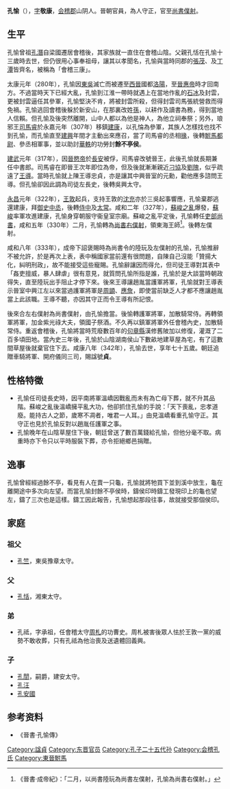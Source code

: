 '''孔愉'''（{{bd|268年||342年||}}），[[表字|字]]'''敬康'''，[[会稽郡|会稽郡]]山阴人。晉朝官員，為人守正，官至[[尚書僕射|尚書僕射]]。

== 生平 ==
孔愉曾祖[[孔潛|孔潛]]自梁國遷居會稽後，其家族就一直住在會稽山陰。父親孔恬在孔愉十三歲時去世，但仍很用心事奉祖母，讓其以孝聞名，孔愉與當時同郡的[[張茂_(東晉)|張茂]]、及[[丁潭|丁潭]]皆齊名，被稱為「會稽三康」。

太康元年（280年），孔愉因[[東吳|東吳]]滅亡而被遷至[[西晉|西晉]]國都[[洛陽|洛陽]]，至[[晉惠帝|晉惠帝]]時才回南方。不過當時天下已經大亂，孔愉到江淮一帶時就遇上在當地作亂的[[石冰|石冰]]及封雲，更被封雲逼任其參軍，孔愉堅決不肯，將被封雲所殺，但得封雲司馬張統營救而得免禍。孔愉逃回會稽後躲於新安山，在那裏改姓[[孫姓|孫]]，以耕作及讀書為務，得到當地人信賴。但孔愉及後突然離開，山中人都以為他是神人，為他立祠奉祭；另外，琅邪王[[司馬睿|司馬睿]]於永嘉元年（307年）移鎮[[建康|建康]]，以孔惀為參軍，其族人怎樣找也找不到孔愉，而孔愉直至[[建興_(西晉)|建興]]年間才主動出來應召，當了司馬睿的丞相[[掾|掾]]，後轉[[駙馬都尉|駙馬都尉]]、參丞相軍事，並以助討[[華軼|華軼]]的功勞封'''餘不亭侯'''。

[[建武_(東晉)|建武]]元年（317年），因[[晉愍帝|晉愍帝]]於[[長安|長安]]被俘，司馬睿改號晉王，此後孔愉就長期兼任中書郎。司馬睿在即晉王次年即位為帝，但及後就漸漸親近[[刁協|刁協]]及[[劉隗|劉隗]]，似乎疏遠了[[王導|王導]]。當時孔愉就上陳王導忠貞，亦是讓其中興晉室的元勳，勸他應多諮問王導。但孔愉卻因此調為司徒左長史，後轉吳興太守。

[[永昌_(東晉)|永昌]]元年（322年），[[王敦|王敦]]起兵，支持王敦的[[沈充|沈充]]亦於三吳起事響應，孔愉棄郡逃還建康，拜[[御史中丞|御史中丞]]，後轉[[侍中|侍中]]及[[太常|太常]]。咸和二年（327年），[[蘇峻之亂|蘇峻之亂]]爆發，[[蘇峻|蘇峻]]率軍攻進建康，孔愉身穿朝服守衞皇室宗廟。蘇峻之亂平定後，孔愉轉任[[吏部尚書|吏部尚書]]，咸和五年（330年）二月，孔愉轉為[[尚書右僕射|尚書右僕射]]，領東海王師<ref>《晉書·成帝紀》：「二月，以尚書陸玩為尚書左僕射，孔愉為尚書右僕射。」</ref>。後轉左僕射。

咸和八年（333年），成帝下詔褒賜時為尚書令的陸玩及左僕射的孔愉，孔愉推辭不被允許，於是再次上表，表中稱國家當前還有很問題，自陳自己沒能「贊揚大化，糾明刑政」，故不能接受這些寵賜。孔愉辭讓因而得允，但司徒王導對其表中「姦吏擅威，暴人肆虐」很有意見，就質問孔愉所指是誰，孔愉於是大談當時朝政得失，直至陸玩出手阻止才停下來。後來王導讓趙胤當護軍將軍，孔愉就對王導表示晉室中興江左以來當過護軍將軍是[[周顗|周顗]]、[[應詹|應詹]]，即使當前缺乏人才都不應讓趙胤當上此該職。王導不聽，亦因其守正而令王導有所記恨。

後來合左右僕射為尚書僕射，由孔愉擔當。後愉轉護軍將軍，加散騎常侍。再轉領軍將軍，加金紫光祿大夫，領國子祭酒。不久再以鎮軍將軍外任會稽內史，加散騎常侍。重返會稽後，孔愉將當時荒廢數百年的[[句章縣|句章縣]]漢修舊陂加以修復，灌溉了二百多頃田地。當內史三年後，孔愉於山陰湖南侯山下數畝地建草屋為宅，有了這數間草屋後就棄官住下去。咸康八年（342年），孔愉去世，享年七十五歲。朝廷追贈車騎將軍、開府儀同三司，賜諡號'''貞'''。

== 性格特徵 ==
*孔愉任司徒長史時，因平南將軍溫嶠因戰亂而未有為亡母下葬，就不升其品階。蘇峻之亂後溫嶠擁平亂大功，他卻抓住孔愉的手說：「天下喪亂，忠孝道廢。能持古人之節，歲寒不凋者，唯君一人耳。」由見溫嶠看重孔愉守正。其守正也見於孔愉反對以趙胤任護軍之事。
*孔愉晚年在山陰草屋住下後，朝廷曾送了數百萬錢給孔愉，但他分毫不取。病重時亦下令只以平時服裝下葬，亦令拒絕鄉邑捐贈。

== 逸事 ==
孔愉曾經經過餘不亭，看見有人在賣一只龜，孔愉就將牠買下並到溪中放生，龜在離開途中多次向左望。而當孔愉封餘不亭侯時，鑄侯印時鑄工發現印上的龜也望左，鑄了三次也是這樣。鑄工因此報告，孔愉想起那段往事，故就接受那個侯印。

== 家庭 ==
=== 祖父 ===
*[[孔竺|孔竺]]，東吳豫章太守。

=== 父 ===
*[[孔恬|孔恬]]，湘東太守。

=== 弟 ===
*孔祗，字承祖，任會稽太守[[周札|周札]]的功曹史。周札被害後眾人怯於王敦一黨的威勢不敢收葬，只有孔祗為他治喪及送遺體回義興。
=== 子 ===
*[[孔誾|孔誾]]，嗣爵，建安太守。
*[[孔汪|孔汪]]
*[[孔安國_(東晉)|孔安國]]

==参考资料==
*《晉書·孔愉傳》
{{reflist}}

[[Category:諡貞|Category:諡貞]]
[[Category:东晋官员|Category:东晋官员]]
[[Category:孔子二十五代孙|Category:孔子二十五代孙]]
[[Category:会稽孔氏|Category:会稽孔氏]]
[[Category:東晉駙馬|Category:東晉駙馬]]